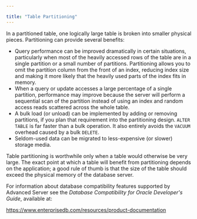 ---

title: "Table Partitioning"
---

<div id="table_partitioning" class="registered_link"></div>

In a partitioned table, one logically large table is broken into smaller physical pieces. Partitioning can provide several benefits:

- Query performance can be improved dramatically in certain situations, particularly when most of the heavily accessed rows of the table are in a single partition or a small number of partitions. Partitioning allows you to omit the partition column from the front of an index, reducing index size and making it more likely that the heavily used parts of the index fits in memory.
- When a query or update accesses a large percentage of a single partition, performance may improve because the server will perform a sequential scan of the partition instead of using an index and random access reads scattered across the whole table.
-  A bulk load (or unload) can be implemented by adding or removing partitions, if you plan that requirement into the partitioning design. `ALTER TABLE` is far faster than a bulk operation. It also entirely avoids the `VACUUM` overhead caused by a bulk `DELETE`.
-  Seldom-used data can be migrated to less-expensive (or slower) storage media.

Table partitioning is worthwhile only when a table would otherwise be very large. The exact point at which a table will benefit from partitioning depends on the application; a good rule of thumb is that the size of the table should exceed the physical memory of the database server.

For information about database compatibility features supported by Advanced Server see the *Database Compatibility for Oracle Developer's Guide*, available at:

https://www.enterprisedb.com/resources/product-documentation
